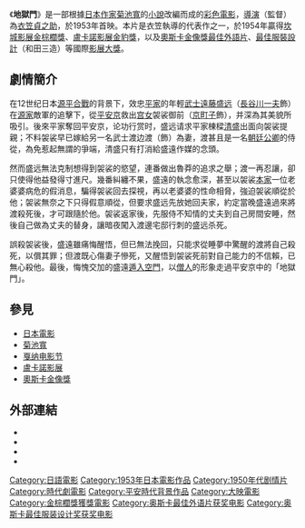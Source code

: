 {{Otheruses|subject=一部日本電影|other=被稱為地獄之門的天然氣坑|達瓦札}}
{{Infobox Film
| name           = 地獄門
| image          = Jigokumon poster.jpg|320px
| caption        = 日本海報
| director       = [[衣笠貞之助|衣笠貞之助]]
| producer       = [[永田雅一|永田雅一]]
| writer         = [[菊池寬|菊池寬]]
| starring       = [[長谷川一夫|長谷川一夫]]<br />[[京町子|京町子]]<br />[[山形勳|山形勳]] 
| music          = [[芥川也寸志|芥川也寸志]]
| cinematography = [[杉山公平|杉山公平]]
| editing        = [[西田茂雄|西田茂雄]]
| distributor    = [[大映|大映]]
| released       = 1953年10月31日
| runtime        = 86分鐘
| rating         =
| country        = [[日本|日本]]
| awards         =
| language       = [[日語|日語]]
| budget         = 
| preceded_by    = 
| followed_by    = 
| amg_id         = 1:19290
| imdb_id        = 0045935
}}
《'''地獄門'''》是一部根據[[日本|日本]][[作家|作家]][[菊池寬|菊池寬]]的[[小說|小說]]改編而成的[[彩色|彩色]][[電影|電影]]，[[導演|導演]]（監督）為[[衣笠貞之助|衣笠貞之助]]，於1953年首映。本片是衣笠執導的代表作之一，於1954年贏得[[坎城影展|坎城影展]][[金棕櫚獎|金棕櫚獎]]、[[盧卡諾影展|盧卡諾影展]][[金豹獎|金豹獎]]，以及[[奧斯卡金像獎|奧斯卡金像獎]][[奧斯卡最佳外語片獎|最佳外語片]]、[[奧斯卡最佳服裝設計獎|最佳服裝設計]]（和田三造）等國際[[電影獎|影展大獎]]。

== 劇情簡介 ==
在12世纪日本[[源平合戰|源平合戰]]的背景下，效忠[[平氏|平家]]的年輕[[武士|武士]][[遠藤盛远|遠藤盛远]]（[[長谷川一夫|長谷川一夫]]飾）在[[源氏|源家]]敵軍的追擊下，從[[平安京|平安京]]救出[[宫女|宫女]]袈裟御前（[[京町子|京町子]]飾），并深為其美貌所吸引。後來平家奪回平安京，论功行赏时，盛远请求平家棟樑[[平清盛|清盛]]出面向袈裟提親；不料袈裟早已嫁給另一名武士渡边渡（{{link-ja|山形勲|山形勲}}飾）為妻，渡甚且是一名[[平安時代|朝廷]][[公家|公卿]]的侍從，為免惹起無謂的爭端，清盛只有打消給盛遠作媒的念頭。

然而盛远無法克制想得到袈裟的慾望，連番做出魯莽的追求之舉；渡一再忍讓，卻只使得他益發得寸進尺。幾番糾纏不果，盛遠的執念愈深，甚至以袈裟[[妻家|本家]]一位老婆婆病危的假消息，騙得袈裟回去探視，再以老婆婆的性命相脅，強迫袈裟順從於他；袈裟無奈之下只得假意順從，但要求盛远先放她回夫家，約定當晚盛遠過來將渡殺死後，才可跟隨於他。袈裟返家後，先服侍不知情的丈夫到自己房間安睡，然後自己做為丈夫的替身，讓暗夜闖入渡邊宅邸行刺的盛远杀死。

誤殺袈裟後，盛遠雖痛悔醒悟，但已無法挽回，只能求從睡夢中驚醒的渡將自己殺死，以償其罪；但渡既心傷妻子慘死，又醒悟到袈裟死前對自己能力的不信賴，已無心殺他。最後，悔愧交加的盛遠[[出家|遁入空門]]，以[[比丘|僧人]]的形象走過平安京中的「地獄門」。

== 參見 ==
* [[日本電影|日本電影]]
* [[菊池寬|菊池寬]]
* [[戛纳电影节|戛纳电影节]]
* [[盧卡諾影展|盧卡諾影展]]
* [[奧斯卡金像獎|奧斯卡金像獎]]

== 外部連結 ==
* {{IMDb title|0045935}}
*{{rotten-tomatoes}}
* {{douban|1295914}}
* {{Amg movie|19290}}

{{金棕櫚獎}}
{{奧斯卡榮譽獎}}
{{奥斯卡最佳外语片奖 (1947–1960)}}
{{DEFAULTSORT:Jigokumon}}
[[Category:日語電影|Category:日語電影]]
[[Category:1953年日本電影作品|Category:1953年日本電影作品]]
[[Category:1950年代剧情片|Category:1950年代剧情片]]
[[Category:時代劇電影|Category:時代劇電影]]
[[Category:平安時代背景作品|Category:平安時代背景作品]]
[[Category:大映電影|Category:大映電影]]
[[Category:金棕櫚獎獲獎電影|Category:金棕櫚獎獲獎電影]]
[[Category:奥斯卡最佳外语片获奖电影|Category:奥斯卡最佳外语片获奖电影]]
[[Category:奥斯卡最佳服装设计奖获奖电影|Category:奥斯卡最佳服装设计奖获奖电影]]